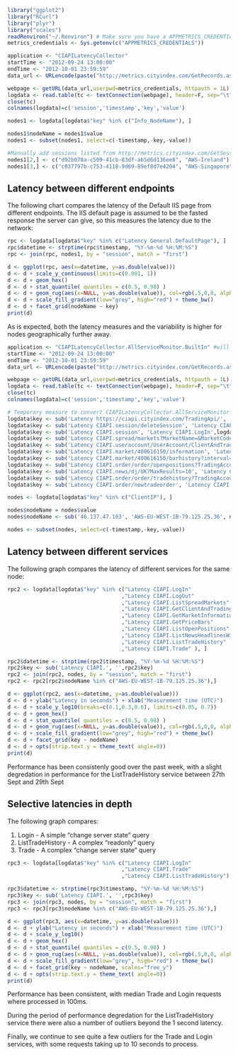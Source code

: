 ```r
library("ggplot2")
library("RCurl")
library("plyr")
library("scales")
readRenviron("~/.Renviron") # Make sure you have a APPMETRICS_CREDENTIALS=username:password entry
metrics_credentials <- Sys.getenv(c("APPMETRICS_CREDENTIALS"))
```

```r
application <- "CIAPILatencyCollector" 
startTime <- "2012-09-24 13:00:00"
endTime <- "2012-10-01 23:59:59"
data_url <- URLencode(paste("http://metrics.cityindex.com/GetRecords.ashx?Application=",application,"&StartTime=",startTime,'&EndTime=',endTime, sep = ''))

webpage <- getURL(data_url,userpwd=metrics_credentials, httpauth = 1L)
logdata <- read.table(tc <- textConnection(webpage), header=F, sep="\t", fill=TRUE, as.is=c(1,4)); 
close(tc)
colnames(logdata)=c('session','timestamp','key','value')
```

```r
nodes1 <- logdata[logdata$"key" %in% c("Info_NodeName"), ]

nodes1$nodeName = nodes1$value
nodes1 <- subset(nodes1, select=c(-timestamp,-key,-value))

#Manually add sessions listed from http://metrics.cityindex.com/GetSessions.ashx
nodes1[2,] <- c("d92b078a-c509-41cb-83df-ab5d6d136ee8", "AWS-Ireland")
nodes1[3,] <- c("c037797b-c753-4118-9d69-89ef8d7e4204", "AWS-Singapore")

```

Latency between different endpoints
-----------------------------------
The following chart compares the latency of the Default IIS page from different 
endpoints.  The IIS default page is assumed to be the fasted response the server can give, so this
measures the latency due to the network:
```r
rpc <- logdata[logdata$"key" %in% c("Latency General.DefaultPage"), ]
rpc$datetime <- strptime(rpc$timestamp, "%Y-%m-%d %H:%M:%S")
rpc <- join(rpc, nodes1, by = "session", match = "first")

d <- ggplot(rpc, aes(x=datetime, y=as.double(value)))
d <- d + scale_y_continuous(limits=c(0.001, 1))
d <- d + geom_hex()
d <- d + stat_quantile( quantiles = c(0.5, 0.98) ) 
d <- d + geom_rug(aes(x=NULL, y=as.double(value)), col=rgb(.5,0,0, alpha=.05))
d <- d + scale_fill_gradient(low="grey", high="red") + theme_bw()
d <- d + facet_grid(nodeName ~ key)
print(d)
```
As is expected, both the latency measures and the variability is higher for nodes geographically further away.

```r
application <- "CIAPILatencyCollector.AllServiceMonitor.BuiltIn" #will switch to CIAPILatencyCollector once https://github.com/fandrei/AppMetrics/issues/101 has been resolved
startTime <- "2012-09-24 13:00:00"
endTime <- "2012-10-01 23:59:59"
data_url <- URLencode(paste("http://metrics.cityindex.com/GetRecords.ashx?Application=",application,"&StartTime=",startTime,'&EndTime=',endTime, sep = ''))

webpage <- getURL(data_url,userpwd=metrics_credentials, httpauth = 1L)
logdata <- read.table(tc <- textConnection(webpage), header=F, sep="\t", fill=TRUE, as.is=c(1,4)); 
close(tc)
colnames(logdata)=c('session','timestamp','key','value')
```

```r
# Temporary measure to convert CIAPILatencyCollector.AllServiceMonitor.BuiltIn names to CIAPILatencyCollector names.  Will not be needed once https://github.com/fandrei/AppMetrics/issues/101 has been resolved
logdata$key <- sub('Latency https://ciapi.cityindex.com/TradingApi/', 'Latency CIAPI.',logdata$key, fixed = TRUE)
logdata$key <- sub('Latency CIAPI.session/deleteSession', 'Latency CIAPI.LogOut',logdata$key, fixed = TRUE)
logdata$key <- sub('Latency CIAPI.session', 'Latency CIAPI.LogIn',logdata$key, fixed = TRUE)
logdata$key <- sub('Latency CIAPI.spread/markets?MarketName=&MarketCode=&ClientAccountId=400194351&MaxResults=100&UseMobileShortName=False', 'Latency CIAPI.ListSpreadMarkets',logdata$key, fixed = TRUE)
logdata$key <- sub('Latency CIAPI.useraccount/UserAccount/ClientAndTradingAccount', 'Latency CIAPI.GetClientAndTradingAccount',logdata$key, fixed = TRUE)
logdata$key <- sub('Latency CIAPI.market/400616150/information', 'Latency CIAPI.GetMarketInformation',logdata$key, fixed = TRUE)
logdata$key <- sub('Latency CIAPI.market/400616150/barhistory?interval=MINUTE&span=1&PriceBars=20', 'Latency CIAPI.GetPriceBars',logdata$key, fixed = TRUE)
logdata$key <- sub('Latency CIAPI.order/order/openpositions?TradingAccountId=400290710', 'Latency CIAPI.ListOpenPositions',logdata$key, fixed = TRUE)
logdata$key <- sub('Latency CIAPI.news/dj/UK?MaxResults=10', 'Latency CIAPI.ListNewsHeadlinesWithSource',logdata$key, fixed = TRUE)
logdata$key <- sub('Latency CIAPI.order/order/tradehistory?TradingAccountId=400290710&MaxResults=20', 'Latency CIAPI.ListTradeHistory',logdata$key, fixed = TRUE)
logdata$key <- sub('Latency CIAPI.order/newtradeorder', 'Latency CIAPI.Trade',logdata$key, fixed = TRUE)
```

```r
nodes <- logdata[logdata$"key" %in% c("ClientIP"), ]

nodes$nodeName = nodes$value
nodes$nodeName <- sub('46.137.47.103', 'AWS-EU-WEST-1B-79.125.25.36', nodes$nodeName, fixed = TRUE)

nodes <- subset(nodes, select=c(-timestamp,-key,-value))
```


Latency between different services
-----------------------------------
The following graph compares the latency of different services for the same node:
```r
rpc2 <- logdata[logdata$"key" %in% c("Latency CIAPI.LogIn"
                                    ,"Latency CIAPI.LogOut"
                                    ,"Latency CIAPI.ListSpreadMarkets"
                                    ,"Latency CIAPI.GetClientAndTradingAccount"     
                                    ,"Latency CIAPI.GetMarketInformation"
                                    ,"Latency CIAPI.GetPriceBars"
                                    ,"Latency CIAPI.ListOpenPositions"
                                    ,"Latency CIAPI.ListNewsHeadlinesWithSource"
                                    ,"Latency CIAPI.ListTradeHistory"
                                    ,"Latency CIAPI.Trade" ), ]

rpc2$datetime <- strptime(rpc2$timestamp, "%Y-%m-%d %H:%M:%S")
rpc2$key <- sub('Latency CIAPI.', '',rpc2$key)
rpc2 <- join(rpc2, nodes, by = "session", match = "first")
rpc2 <- rpc2[rpc2$nodeName %in% c("AWS-EU-WEST-1B-79.125.25.36"),]

d <- ggplot(rpc2, aes(x=datetime, y=as.double(value)))
d <- d + ylab("Latency in seconds") + xlab("Measurement time (UTC)")
d <- d + scale_y_log10(breaks=c(0.1,0.3,0.6), limits=c(0.05, 0.7))
d <- d + geom_hex()
d <- d + stat_quantile( quantiles = c(0.5, 0.98) ) 
d <- d + geom_rug(aes(x=NULL, y=as.double(value)), col=rgb(.5,0,0, alpha=.05))
d <- d + scale_fill_gradient(low="grey", high="red") + theme_bw()
d <- d + facet_grid(key ~ nodeName)
d <- d + opts(strip.text.y = theme_text( angle=0))
print(d)
```
Performance has been consistenly good over the past week, with a slight degredation in performance for the ListTradeHistory service between 27th Sept and 29th Sept

Selective latencies in depth
-----------------------------------
The following graph compares:

1. Login - A simple "change server state" query
1. ListTradeHistory - A complex "readonly" query
1. Trade - A complex "change server state" query

```r
rpc3 <- logdata[logdata$"key" %in% c("Latency CIAPI.LogIn"
                                    ,"Latency CIAPI.Trade"         
                                    ,"Latency CIAPI.ListTradeHistory"), ]

rpc3$datetime <- strptime(rpc3$timestamp, "%Y-%m-%d %H:%M:%S")
rpc3$key <- sub('Latency CIAPI.', '',rpc3$key)
rpc3 <- join(rpc3, nodes, by = "session", match = "first")
rpc3 <- rpc3[rpc3$nodeName %in% c("AWS-EU-WEST-1B-79.125.25.36"),]

d <- ggplot(rpc3, aes(x=datetime, y=as.double(value)))
d <- d + ylab("Latency in seconds") + xlab("Measurement time (UTC)")
d <- d + scale_y_log10() 
d <- d + geom_hex()
d <- d + stat_quantile( quantiles = c(0.5, 0.98) ) 
d <- d + geom_rug(aes(x=NULL, y=as.double(value)), col=rgb(.5,0,0, alpha=.05))
d <- d + scale_fill_gradient(low="grey", high="red") + theme_bw()
d <- d + facet_grid(key ~ nodeName, scales="free_y")
d <- d + opts(strip.text.y = theme_text( angle=0))
print(d)
```

Performance has been consistent, with median Trade and Login requests where processed in 100ms.

During the period of performance degredation for the ListTradeHistory service there were also a number of outliers beyond the 1 second latency.

Finally, we continue to see quite a few outliers for the Trade and Login services, with some requests taking up to 10 seconds to process. 


